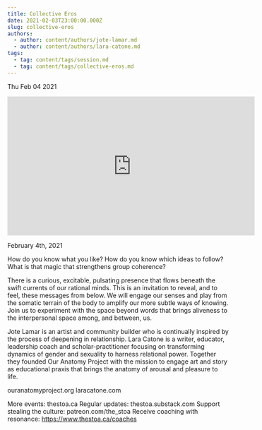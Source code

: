 ```yaml
---
title: Collective Eros
date: 2021-02-03T23:00:00.000Z
slug: collective-eros
authors:
  - author: content/authors/jote-lamar.md
  - author: content/authors/lara-catone.md
tags:
  - tag: content/tags/session.md
  - tag: content/tags/collective-eros.md
---
```






Thu Feb 04 2021

<iframe width="560" height="315" src="https://www.youtube.com/embed/CW8tEtzvrLI" title="Collective Eros w/ Jote Lamar and Lara Catone" frameborder="0" allow="accelerometer; autoplay; clipboard-write; encrypted-media; gyroscope; picture-in-picture" allowfullscreen ></iframe>

February 4th, 2021

How do you know what you like? How do you know which ideas to follow? What is that magic that strengthens group coherence?

There is a curious, excitable, pulsating presence that flows beneath the swift currents of our rational minds. This is an invitation to reveal, and to feel, these messages from below. We will engage our senses and play from the somatic terrain of the body to amplify our more subtle ways of knowing. Join us to experiment with the space beyond words that brings aliveness to the interpersonal space among, and between, us.

Jote Lamar is an artist and community builder who is continually inspired by the process of deepening in relationship. Lara Catone is a writer, educator, leadership coach and scholar-practitioner focusing on transforming dynamics of gender and sexuality to harness relational power. Together they founded Our Anatomy Project with the mission to engage art and story as educational praxis that brings the anatomy of arousal and pleasure to life.

ouranatomyproject.org
laracatone.com

More events: thestoa.ca
Regular updates: thestoa.substack.com
Support stealing the culture: patreon.com/the_stoa
Receive coaching with resonance: https://www.thestoa.ca/coaches



